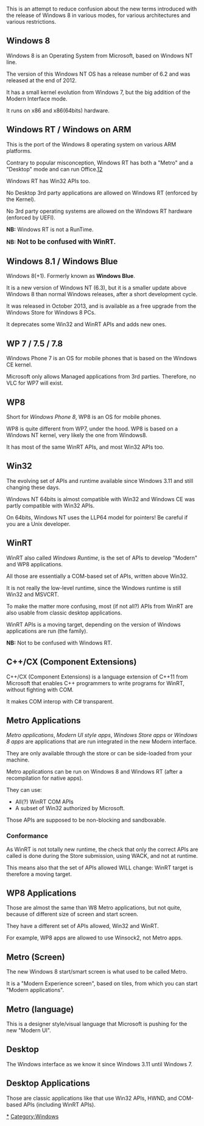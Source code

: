 This is an attempt to reduce confusion about the new terms introduced with the release of Windows 8 in various modes, for various architectures and various restrictions.

== Windows 8 ==
Windows 8 is an Operating System from Microsoft, based on Windows NT line.

The version of this Windows NT OS has a release number of 6.2 and was released at the end of 2012.

It has a small kernel evolution from Windows 7, but the big addition of the Modern Interface mode.

It runs on x86 and x86(64bits) hardware.

== Windows RT / Windows on ARM ==
This is the port of the Windows 8 operating system on various ARM platforms.

Contrary to popular misconception, Windows RT has both a "Metro" and a "Desktop" mode and can run Office.[http://forum.xda-developers.com/showthread.php?t=2092158][http://forum.xda-developers.com/showthread.php?t=2092348]

Windows RT has Win32 APIs too.

No Desktop 3rd party applications are allowed on Windows RT (enforced by the Kernel).

No 3rd party operating systems are allowed on the Windows RT hardware (enforced by UEFI).

'''NB:''' Windows RT is not a RunTime.

'''NB:''' <big>'''Not to be confused with WinRT.'''</big>

== Windows 8.1 / Windows Blue ==
Windows 8(+1). Formerly known as '''Windows Blue'''.

It is a new version of Windows NT (6.3), but it is a smaller update above Windows 8 than normal Windows releases, after a short development cycle.

It was released in October 2013, and is available as a free upgrade from the Windows Store for Windows 8 PCs.

It deprecates some Win32 and WinRT APIs and adds new ones.

== WP 7 / 7.5 / 7.8 ==
Windows Phone 7 is an OS for mobile phones that is based on the Windows CE kernel.

Microsoft only allows Managed applications from 3rd parties. Therefore, no VLC for WP7 will exist.

== WP8 ==
Short for ''Windows Phone 8'', WP8 is an OS for mobile phones.

WP8 is quite different from WP7, under the hood. WP8 is based on a Windows NT kernel, very likely the one from Windows8.

It has most of the same WinRT APIs, and most Win32 APIs too.

==  Win32 ==
The evolving set of APIs and runtime available since Windows 3.11 and still changing these days.

Windows NT 64bits is almost compatible with Win32 and Windows CE was partly compatible with Win32 APIs.

On 64bits, Windows NT uses the LLP64 model for pointers! Be careful if you are a Unix developer.

== WinRT ==
WinRT also called ''Windows Runtime'', is the set of APIs to develop "Modern" and WP8 applications.

All those are essentially a COM-based set of APIs, written above Win32.

It is not really the low-level runtime, since the Windows runtime is still Win32 and MSVCRT.

To make the matter more confusing, most (if not all?) APIs from WinRT are also usable from classic desktop applications.

WinRT APIs is a moving target, depending on the version of Windows applications are run (the family).

'''NB:''' Not to be confused with Windows RT.

== C++/CX (Component Extensions) ==

C++/CX (Component Extensions) is a language extension of C++11 from Microsoft that enables C++ programmers to write programs for WinRT, without fighting with COM.

It makes COM interop with C# transparent.

== Metro Applications ==

''Metro applications'', ''Modern UI style apps'', ''Windows Store apps'' or ''Windows 8 apps'' are applications that are run integrated in the new Modern interface.

They are only available through the store or can be side-loaded from your machine.

Metro applications can be run on Windows 8 and Windows RT (after a recompilation for native apps).

They can use:
* All(?) WinRT COM APIs
* A subset of Win32 authorized by Microsoft.

Those APIs are supposed to be non-blocking and sandboxable.

=== Conformance ===
As WinRT is not totally new runtime, the check that only the correct APIs are called is done during the Store submission, using WACK, and not at runtime.

This means also that the set of APIs allowed WILL change: WinRT target is therefore a moving target.

== WP8 Applications ==

Those are almost the same than W8 Metro applications, but not quite, because of different size of screen and start screen.

They have a different set of APIs allowed, Win32 and WinRT.

For example, WP8 apps are allowed to use Winsock2, not Metro apps.

== Metro (Screen) ==

The new Windows 8 start/smart screen is what used to be called Metro.

It is a "Modern Experience screen", based on tiles, from which you can start "Modern applications".

== Metro (language) ==
This is a designer style/visual language that Microsoft is pushing for the new "Modern UI".

== Desktop ==
The Windows interface as we know it since Windows 3.11 until Windows 7.

== Desktop Applications ==
Those are classic applications like {{VLC}} that use Win32 APIs, HWND, and COM-based APIs (including WinRT APIs).

[[Category:Glossary|*]]
[[Category:Windows]]